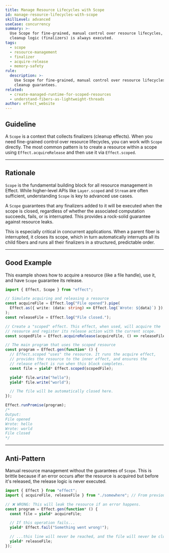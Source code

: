 ```yaml
---
title: Manage Resource Lifecycles with Scope
id: manage-resource-lifecycles-with-scope
skillLevel: advanced
useCase: concurrency
summary: >-
  Use Scope for fine-grained, manual control over resource lifecycles, ensuring
  cleanup logic (finalizers) is always executed.
tags:
  - scope
  - resource-management
  - finalizer
  - acquire-release
  - memory-safety
rule:
  description: >-
    Use Scope for fine-grained, manual control over resource lifecycles and
    cleanup guarantees.
related:
  - create-managed-runtime-for-scoped-resources
  - understand-fibers-as-lightweight-threads
author: effect_website
---
```


## Guideline

A `Scope` is a context that collects finalizers (cleanup effects). When you need fine-grained control over resource lifecycles, you can work with `Scope` directly. The most common pattern is to create a resource within a scope using `Effect.acquireRelease` and then use it via `Effect.scoped`.

---

## Rationale

`Scope` is the fundamental building block for all resource management in Effect. While higher-level APIs like `Layer.scoped` and `Stream` are often sufficient, understanding `Scope` is key to advanced use cases.

A `Scope` guarantees that any finalizers added to it will be executed when the scope is closed, regardless of whether the associated computation succeeds, fails, or is interrupted. This provides a rock-solid guarantee against resource leaks.

This is especially critical in concurrent applications. When a parent fiber is interrupted, it closes its scope, which in turn automatically interrupts all its child fibers and runs all their finalizers in a structured, predictable order.

---

## Good Example

This example shows how to acquire a resource (like a file handle), use it, and have `Scope` guarantee its release.

```typescript
import { Effect, Scope } from "effect";

// Simulate acquiring and releasing a resource
const acquireFile = Effect.log("File opened").pipe(
  Effect.as({ write: (data: string) => Effect.log(`Wrote: ${data}`) }),
);
const releaseFile = Effect.log("File closed.");

// Create a "scoped" effect. This effect, when used, will acquire the
// resource and register its release action with the current scope.
const scopedFile = Effect.acquireRelease(acquireFile, () => releaseFile);

// The main program that uses the scoped resource
const program = Effect.gen(function* () {
  // Effect.scoped "uses" the resource. It runs the acquire effect,
  // provides the resource to the inner effect, and ensures the
  // release effect is run when this block completes.
  const file = yield* Effect.scoped(scopedFile);

  yield* file.write("hello");
  yield* file.write("world");

  // The file will be automatically closed here.
});

Effect.runPromise(program);
/*
Output:
File opened
Wrote: hello
Wrote: world
File closed
*/
```

---

## Anti-Pattern

Manual resource management without the guarantees of `Scope`. This is brittle because if an error occurs after the resource is acquired but before it's released, the release logic is never executed.

```typescript
import { Effect } from "effect";
import { acquireFile, releaseFile } from "./somewhere"; // From previous example

// ❌ WRONG: This will leak the resource if an error happens.
const program = Effect.gen(function* () {
  const file = yield* acquireFile;

  // If this operation fails...
  yield* Effect.fail("Something went wrong!");

  // ...this line will never be reached, and the file will never be closed.
  yield* releaseFile;
});
```
